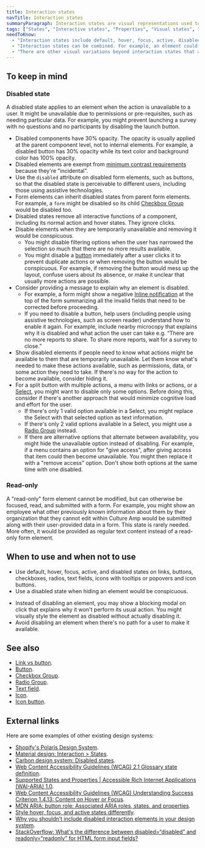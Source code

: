 ```yaml
---
title: Interaction states
navTitle: Interaction states
summaryParagraph: Interaction states are visual representations used to communicate the state of an interactive element.
tags: ["States", "Interactive states", "Properties", "Visual states", "Disabled", "Inactive", "Focus", "Active"]
needToKnow:
  - "Interaction states include default, hover, focus, active, disabled, read-only, selected, checked/unchecked/mixed, grabbed, expanded/collapsed, and aria-pressed (toggled) states."
  - "Interaction states can be combined. For example, an element could be selected, hovered, and focused at the same time."
  - "There are other visual variations beyond interaction states that are not covered here, such as primary, secondary, destructive, reversed, persistent/dismissible styles, visited/unvisited, and expand/collapse."
---
```



## To keep in mind

### Disabled state

A disabled state applies to an element when the action is unavailable to a user. It might be unavailable due to permissions or pre-requisites, such as needing particular data. For example, you might prevent launching a survey with no questions and no participants by disabling the launch button.

- Disabled components have 30% opacity. The opacity is usually applied at the parent component level, not to internal elements. For example, a disabled button has 30% opacity while its text color and background color has 100% opacity.
- Disabled elements are exempt from [minimum contrast requirements](https://www.w3.org/WAI/WCAG21/Understanding/contrast-minimum.html) because they're "incidental".
- Use the `disabled` attribute on disabled form elements, such as buttons, so that the disabled state is perceivable to different users, including those using assistive technologies.
- Form elements can inherit disabled states from parent form elements. For example, a `form` might be disabled so its child [Checkbox Group](/components/checkbox-group) would be disabled too.
- Disabled states remove all interactive functions of a component, including its normal action and hover states. They ignore clicks.
- Disable elements when they are temporarily unavailable and removing it would be conspicuous.
  - You might disable filtering options when the user has narrowed the selection so much that there are no more results available.
  - You might disable a [button](/components/button) immediately after a user clicks it to prevent duplicate actions or when removing the button would be conspicuous. For example, if removing the button would mess up the layout, confuse users about its absence, or make it unclear that usually more actions are possible.
- Consider providing a message to explain why an element is disabled.
  - For example, a form might show a negative [Inline notification](/components/inline-notification) at the top of the form summarizing all the invalid fields that need to be corrected before proceeding.
  - If you need to disable a button, help users (including people using assistive technologies, such as screen reader) understand how to enable it again. For example, include nearby microcopy that explains why it is disabled and what action the user can take e.g. “There are no more reports to share. To share more reports, wait for a survey to close.”
- Show disabled elements if people need to know what actions might be available to them that are temporarily unavailable. Let them know what's needed to make these actions available, such as permissions, data, or some action they need to take. If there's no way for the action to become available, consider hiding it.
- For a split button with multiple actions, a menu with links or actions, or a [Select](/components/select), you might want to disable only some options. Before doing this, consider if there's another approach that would minimize cognitive load and effort for the user.
  - If there's only 1 valid option available in a Select, you might replace the Select with that selected option as text information.
  - If there's only 2 valid options available in a Select, you might use a [Radio Group](/components/radio-group) instead.
  - If there are alternative options that alternate between availability, you might hide the unavailable option instead of disabling. For example, if a menu contains an option for "give access", after giving access that item could then become unavailable. You might then replace it with a "remove access" option. Don't show both options at the same time with one disabled.



### Read-only

A "read-only" form element cannot be modified, but can otherwise be focused, read, and submitted with a form. For example, you might show an employee what other previously known information about them by their organization that they cannot edit within Culture Amp would be submitted along with their user-provided data in a form. This state is rarely needed. More often, it would be provided as regular text content instead of a read-only form element.



## When to use and when not to use

<DosAndDonts>
<Do>

- Use default, hover, focus, active, and disabled states on links, buttons, checkboxes, radios, text fields, icons with tooltips or popovers and icon buttons.
- Use a disabled state when hiding an element would be conspicuous.

</Do>
<Dont>

- Instead of disabling an element, you may show a blocking modal on click that explains why it won't perform its usual action. You might visually style the element as disabled without actually disabling it.
- Avoid disabling an element when there's no path for a user to make it available.

</Dont>
</DosAndDonts>



## See also

- [Link vs button](/guidelines/link-vs-button).
- [Button](/components/button).
- [Checkbox Group](/components/checkbox-group).
- [Radio Group](/components/radio-group).
- [Text field](/components/text-field).
- [Icon](/components/icon).
- [Icon button](/components/icon-button).



## External links

Here are some examples of other existing design systems:

- [Shopify's Polaris Design System](https://polaris.shopify.com/design/interaction-states).
- [Material design: Interaction > States](https://material.io/design/interaction/states.html#).
- [Carbon design system: Disabled states](https://www.carbondesignsystem.com/patterns/disabled-states/).
- [Web Content Accessibility Guidelines (WCAG) 2.1 Glossary state definition](https://www.w3.org/TR/WCAG21/#dfn-states).
- [Supported States and Properties | Accessible Rich Internet Applications (WAI-ARIA) 1.0](https://www.w3.org/TR/wai-aria-1.0/states_and_properties).
- [Web Content Accessibility Guidelines (WCAG) Understanding Success Criterion 1.4.13: Content on Hover or Focus](https://www.w3.org/WAI/WCAG21/Understanding/content-on-hover-or-focus.html).
- [MDN ARIA: button role: Associated ARIA roles, states, and properties](https://developer.mozilla.org/en-US/docs/Web/Accessibility/ARIA/Roles/button_role#Associated_ARIA_roles_states_and_properties).
- [Style hover, focus, and active states differently](https://zellwk.com/blog/style-hover-focus-active-states/).
- [Why you shouldn’t include disabled interaction elements in your design system](https://uxdesign.cc/why-you-shouldnt-include-disabled-interaction-elements-in-your-design-system-76a2d4307faf).
- [StackOverflow: What's the difference between disabled=“disabled” and readonly=“readonly” for HTML form input fields?](https://stackoverflow.com/questions/7730695/whats-the-difference-between-disabled-disabled-and-readonly-readonly-for-ht)

